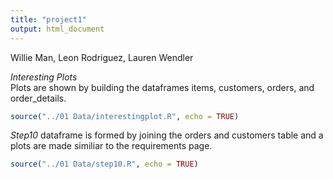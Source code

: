 ```yaml
---
title: "project1"
output: html_document
---
```


Willie Man, Leon Rodriguez, Lauren Wendler


*Interesting Plots*  
Plots are shown by building the dataframes items, customers, orders, and order_details. 

```r
source("../01 Data/interestingplot.R", echo = TRUE)
```


*Step10* 
dataframe is formed by joining the orders and customers table and a plots are made similiar to the requirements page.
```r
source("../01 Data/step10.R", echo = TRUE)
```
